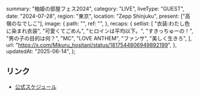   summary: "柚姫の部屋フェス2024",
  category: "LIVE",
  liveType: "GUEST",
  date: "2024-07-28",
  region: "東京",
  location: "Zepp Shinjuku",
  present: ["高嶺のなでしこ"],
  image: {
    path: "",
    ref: "",
  },
  recaps: {
    setlist: [
      "衣装:わたし色に染まれ衣装",
      "可愛くてごめん",
      "ヒロインは平均以下。",
      "すきっちゅーの！",
      "男の子の目的は何？",
      "MC",
      "LOVE ANTHEM",
      "ファンサ",
      "美しく生きろ",
    ],
    url: "https://x.com/Mikuru_hositani/status/1817544806949892199",
  },
  updatedAt: "2025-06-14",
};

## リンク

- [公式スケジュール](https://takanenonadeshiko.jp/?p=2216)
